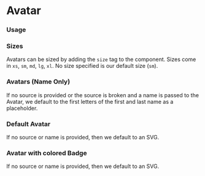 

<Meta title="Avatar" component={Avatar} />

# Avatar

### Usage
<Preview>
  <Avatar src="https://images.unsplash.com/photo-1579264688258-c0ebf8c7942a?ixlib=rb-1.2.1&ixid=eyJhcHBfaWQiOjEyMDd9&auto=format&fit=crop&w=256&h=256&q=80" />
</Preview>

### Sizes
Avatars can be sized by adding the `size` tag to the component. Sizes come in
`xs`, `sm`, `md`, `lg`, `xl`.  No size specified is our default size (`sm`).
<Preview>
    <Avatar size="xs" src="https://images.unsplash.com/photo-1579264688258-c0ebf8c7942a?ixlib=rb-1.2.1&ixid=eyJhcHBfaWQiOjEyMDd9&auto=format&fit=crop&w=256&h=256&q=80" />
    <Avatar size="sm" src="https://images.unsplash.com/photo-1579264688258-c0ebf8c7942a?ixlib=rb-1.2.1&ixid=eyJhcHBfaWQiOjEyMDd9&auto=format&fit=crop&w=256&h=256&q=80" />
    <Avatar size="md" src="https://images.unsplash.com/photo-1579264688258-c0ebf8c7942a?ixlib=rb-1.2.1&ixid=eyJhcHBfaWQiOjEyMDd9&auto=format&fit=crop&w=256&h=256&q=80" />
    <Avatar size="lg" src="https://images.unsplash.com/photo-1579264688258-c0ebf8c7942a?ixlib=rb-1.2.1&ixid=eyJhcHBfaWQiOjEyMDd9&auto=format&fit=crop&w=256&h=256&q=80" />
    <Avatar size="xl" src="https://images.unsplash.com/photo-1579264688258-c0ebf8c7942a?ixlib=rb-1.2.1&ixid=eyJhcHBfaWQiOjEyMDd9&auto=format&fit=crop&w=256&h=256&q=80" />
</Preview>

### Avatars (Name Only)
If no source is provided or the source is broken and a name is passed to the Avatar,
we default to the first letters of the first and last name as a placeholder.

<Preview>
  <Avatar name="Owly McHooterson" size="xs" />
  <Avatar name="Owly McHooterson" />
  <Avatar name="Owly McHooterson" size="md" />
  <Avatar name="Owly McHooterson" size="lg" />
  <Avatar name="Owly McHooterson" size="xl" />
</Preview>

### Default Avatar
If no source or name is provided, then we default to an SVG.
<Preview>
  <Avatar />
</Preview>

### Avatar with colored Badge
If no source or name is provided, then we default to an SVG.
<Preview>
    <Avatar src="https://images.unsplash.com/photo-1579264688258-c0ebf8c7942a?ixlib=rb-1.2.1&ixid=eyJhcHBfaWQiOjEyMDd9&auto=format&fit=crop&w=256&h=256&q=80" >
      <AvatarBadge color="red" />
    </Avatar>
    <Avatar name="Owly McHooterson" >
      <AvatarBadge color="blue" />
    </Avatar>
    <Avatar>
      <AvatarBadge color="green" />
    </Avatar>
</Preview>

<Props of={Avatar} />
